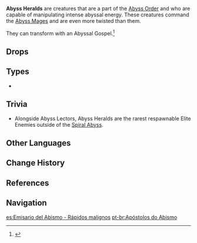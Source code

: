 {{Terminology Infobox
|image        = Enemy Abyss Herald Wicked Torrents.png
|type         = Enemy Groups
|type2        = The Abyss
|type3        = Abyss Order
}}
'''Abyss Heralds''' are creatures that are a part of the [[Abyss Order]] and who are capable of manipulating intense abyssal energy. These creatures command the [[Abyss Mages]] and are even more twisted than them.

They can transform with an Abyssal Gospel.<ref>{{Ref/Domain|Abyssal Traces}}</ref>

==Drops==
{{Drops|abyss heralds}}

==Types==
*{{Enemy|Abyss Herald: Wicked Torrents}}

==Trivia==
*Alongside Abyss Lectors, Abyss Heralds are the rarest respawnable Elite Enemies outside of the [[Spiral Abyss]].

==Other Languages==
{{Other Languages
|en       = Abyss Herald
|zhs      = 深渊使徒
|zhs_rm   = Shēnyuān Shǐtú
|zht      = 深淵使徒
|zht_rm   = Shēnyuān Shǐtú
|zh_tl    = Abyss Apostle
|ja       = アビスの{{Rubi|使|し|徒|と}}
|ja_rm    = Abisu no Shito<ref>{{Ref/Quest|Involuntary Sacrifice|note=Japanese Voice-Over}}</ref>
|ja_tl    = Apostle of the Abyss
|ko       = {{tt|심연|深淵}} {{tt|사도|使徒}}
|ko_rm    = Simyeon Sado
|ko_tl    = Abyss Apostle
|es       = Emisario del Abismo
|es_tl    = Abyss Emissary
|fr       = Apôtre de l'Abîme
|fr_tl    = Abyss Apostle
|ru       = Вестник Бездны
|ru_tl    = Abyss Herald
|th       = Abyss Herald
|vi       = {{tt|Sứ Đồ|使徒}} {{tt|Vực|域}} Sâu
|vi_tl    = Abyss Apostle
|de       = Abgrundbote
|de_tl    = Abyss Herald
|id       = Abyss Herald
|pt       = Apóstolo do Abismo
|pt_tl    = Abyss Apostle
}}

==Change History==
{{Change History|1.4}}

==References==
{{Reflist|1}}

==Navigation==
{{Enemy Navbox|type=Elite}}

[[es:Emisario del Abismo - Rápidos malignos]]
[[pt-br:Apóstolos do Abismo]]